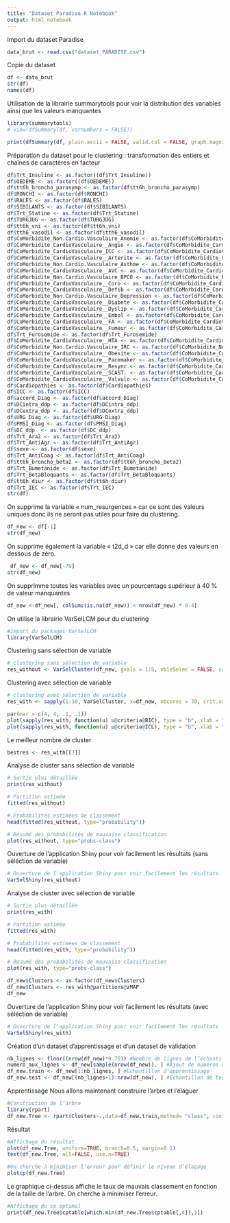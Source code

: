 ```yaml
---
title: "Dataset Paradise R Notebook"
output: html_notebook
---
```


Import du dataset Paradise 
```r
data_brut <- read.csv("dataset_PARADISE.csv")
```

Copie du dataset
```r
df <- data_brut
str(df)
names(df)
```

Utilisation de la librairie summarytools pour voir la distribution des variables ainsi que les valeurs manquantes
```r
library(summarytools)
# view(dfSummary(df, varnumbers = FALSE))

print(dfSummary(df, plain.ascii = FALSE, valid.col = FALSE, graph.magnif = 0.76), method='render')


```



Préparation du dataset pour le clustering : transformation des entiers et chaînes de caractères en facteur
```r
df$Trt_Insuline <- as.factor((df$Trt_Insuline))
df$OEDEME <- as.factor((df$OEDEME))
df$tt6h_broncho_parasymp <- as.factor(df$tt6h_broncho_parasymp)
df$RONCHI <- as.factor(df$RONCHI)
df$RALES <- as.factor(df$RALES)
df$SIBILANTS <- as.factor(df$SIBILANTS)
df$Trt_Statine <- as.factor(df$Trt_Statine)
df$TURGJUG <- as.factor(df$TURGJUG)
df$tt6h_vni <- as.factor(df$tt6h_vni)
df$tth6_vasodil <- as.factor(df$tth6_vasodil)
df$CoMorbidite_Non.Cardio.Vasculaire_Anemie <- as.factor(df$CoMorbidite_Non.Cardio.Vasculaire_Anemie)
df$CoMorbidite_CardioVasculaire__Angio <- as.factor(df$CoMorbidite_CardioVasculaire__Angio)
df$CoMorbidite_CardioVasculaire_ICC <- as.factor(df$CoMorbidite_CardioVasculaire_ICC)
df$CoMorbidite_CardioVasculaire__Arterite <- as.factor(df$CoMorbidite_CardioVasculaire__Arterite)
df$CoMorbidite_Non.Cardio.Vasculaire_Asthme <- as.factor(df$CoMorbidite_Non.Cardio.Vasculaire_Asthme)
df$CoMorbidite_CardioVasculaire__AVC <- as.factor(df$CoMorbidite_CardioVasculaire__AVC)
df$CoMorbidite_Non.Cardio.Vasculaire_BPCO <- as.factor(df$CoMorbidite_Non.Cardio.Vasculaire_BPCO)
df$CoMorbidite_CardioVasculaire__Coro <- as.factor(df$CoMorbidite_CardioVasculaire__Coro)
df$CoMorbidite_CardioVasculaire__Defib <- as.factor(df$CoMorbidite_CardioVasculaire__Defib)
df$CoMorbidite_Non.Cardio.Vasculaire_Depression <- as.factor(df$CoMorbidite_Non.Cardio.Vasculaire_Depression)
df$CoMorbidite_CardioVasculaire__Diabete <- as.factor(df$CoMorbidite_CardioVasculaire__Diabete)
df$CoMorbidite_CardioVasculaire__Dyslip <- as.factor(df$CoMorbidite_CardioVasculaire__Dyslip)
df$CoMorbidite_CardioVasculaire__Embol <- as.factor(df$CoMorbidite_CardioVasculaire__Embol)
df$CoMorbidite_CardioVasculaire__FA <- as.factor(df$CoMorbidite_CardioVasculaire__FA)
df$CoMorbidite_CardioVasculaire__Fumeur <- as.factor(df$CoMorbidite_CardioVasculaire__Fumeur)
df$Trt_Furosemide <- as.factor(df$Trt_Furosemide)
df$CoMorbidite_CardioVasculaire__HTA <- as.factor(df$CoMorbidite_CardioVasculaire__HTA)
df$CoMorbidite_Non.Cardio.Vasculaire_IRC <- as.factor(df$CoMorbidite_Non.Cardio.Vasculaire_IRC)
df$CoMorbidite_CardioVasculaire__Obesite <- as.factor(df$CoMorbidite_CardioVasculaire__Obesite)
df$CoMorbidite_CardioVasculaire__Pacemaker <- as.factor(df$CoMorbidite_CardioVasculaire__Pacemaker)
df$CoMorbidite_CardioVasculaire__Resync <- as.factor(df$CoMorbidite_CardioVasculaire__Resync)
df$CoMorbidite_CardioVasculaire__SCAST. <- as.factor(df$CoMorbidite_CardioVasculaire__SCAST.)
df$CoMorbidite_CardioVasculaire__Valvulo <- as.factor(df$CoMorbidite_CardioVasculaire__Valvulo)
df$Cardiopathies <- as.factor(df$Cardiopathies)
df$ICC <- as.factor(df$ICC)
df$accord_Diag <- as.factor(df$accord_Diag)
df$DCintra_ddp <- as.factor(df$DCintra_ddp)
df$DCextra_ddp <- as.factor(df$DCextra_ddp)
df$URG_Diag <- as.factor(df$URG_Diag)
df$PMSI_Diag <- as.factor(df$PMSI_Diag)
df$DC_ddp  <- as.factor(df$DC_ddp)
df$Trt_Ara2 <- as.factor(df$Trt_Ara2)
df$Trt_AntiAgr <- as.factor(df$Trt_AntiAgr)
df$sexe <- as.factor(df$sexe)
df$Trt_AntiCoag <- as.factor(df$Trt_AntiCoag)
df$tt6h_broncho_beta2 <- as.factor(df$tt6h_broncho_beta2)
df$Trt_Bumetanide <- as.factor(df$Trt_Bumetanide)
df$Trt_BetaBloquants <- as.factor(df$Trt_BetaBloquants)
df$tt6h_diur <- as.factor(df$tt6h_diur)
df$Trt_IEC <- as.factor(df$Trt_IEC)
str(df)
```


On supprime la variable « num_resurgences » car ce sont des valeurs uniques donc ils ne seront pas utiles pour faire du clustering.
```r
df_new <- df[-1]
str(df_new)
```

 On supprime également la variable « t2d_d »  car elle donne des valeurs en dessous de zéro.
```r
 df_new <- df_new[-79]
str(df_new)
```
 
On supprimme toutes les variables avec un pourcentage supérieur à 40 % de valeur manquantes
```r
df_new <-df_new[, colSums(is.na(df_new)) < nrow(df_new) * 0.4]
```

On utilise la librairie VarSelLCM pour du clustering
```r
#import du packages VarSelLCM
library(VarSelLCM)
```
Clustering sans sélection de variable
```r
# clustering sans sélection de variable
res_without <- VarSelCluster(df_new, gvals = 1:5, vbleSelec = FALSE, crit.varsel = "BIC")
```


Clustering avec sélection de variable
```r
# clustering avec sélection de variable
res_with <- sapply(1:10, VarSelCluster, x=df_new, nbcores = 70, crit.varsel = "BIC")

par(mar = c(4, 4, .1, .1))
plot(sapply(res_with, function(u) u@criteria@BIC), type = "b", xlab = "nb clusters", ylab ="BIC")
plot(sapply(res_with, function(u) u@criteria@ICL), type = "b", xlab = "nb clusters", ylab ="ICL")
```

Le meilleur nombre de cluster
```r
bestres <- res_with[[7]]
```


Analyse de cluster sans sélection de variable
```r
# Sortie plus détaillée
print(res_without)

# Partition estimée
fitted(res_without)

# Probabilités estimées de classement
head(fitted(res_without, type="probability"))

# Résumé des probabilités de mauvaise classification
plot(res_without, type="probs-class")

```

Ouverture de l'application Shiny pour voir facilement les résultats (sans séléction de variable)
```r
# Ouverture de l'application Shiny pour voir facilement les résultats
VarSelShiny(res_without)
```


Analyse de cluster avec sélection de variable
```r
# Sortie plus détaillée
print(res_with)

# Partition estimée
fitted(res_with)

# Probabilités estimées de classement
head(fitted(res_with, type="probability"))

# Résumé des probabilités de mauvaise classification
plot(res_with, type="probs-class")


```




```r
df_new$Clusters <- as.factor(df_new$Clusters)
df_new$Clusters <- res_with@partitions@zMAP
df_new
```


Ouverture de l'application Shiny pour voir facilement les résultats (avec séléction de variable)
```r
# Ouverture de l'application Shiny pour voir facilement les résultats
VarSelShiny(res_with)
```

Création d’un dataset d’apprentissage et d’un dataset de validation
```r

nb_lignes <- floor((nrow(df_new)*0.75)) #Nombre de lignes de l’échantillon d’apprentissage : 75% du dataset
numero_aux_lignes <- df_new[sample(nrow(df_new)), ] #Ajout de numéros de lignes
df_new.train <- df_new[1:nb_lignes, ] #Echantillon d’apprentissage
df_new.test <- df_new[(nb_lignes+1):nrow(df_new), ] #Echantillon de test
```

Apprentissage
Nous allons maintenant construire l’arbre et l’élaguer
```r
#Construction de l’arbre
library(rpart)
df_new.Tree <- rpart(Clusters~.,data=df_new.train,method= "class", control=rpart.control(minsplit=5,cp=0))
```

Résultat
```r
#Affichage du résultat
plot(df_new.Tree, uniform=TRUE, branch=0.5, margin=0.1)
text(df_new.Tree, all=FALSE, use.n=TRUE)
```

```r
#On cherche à minimiser l’erreur pour définir le niveau d’élagage
plotcp(df_new.Tree)
```
Le graphique ci-dessus affiche le taux de mauvais classement en fonction de la taille de l’arbre. On cherche à minimiser l’erreur.

```r
#Affichage du cp optimal
print(df_new.Tree$cptable[which.min(df_new.Tree$cptable[,4]),1])
```

